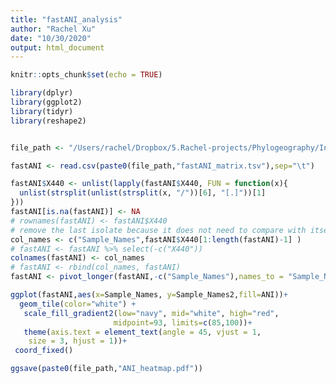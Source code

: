 ```yaml
---
title: "fastANI_analysis"
author: "Rachel Xu"
date: "10/30/2020"
output: html_document
---
```


```r
knitr::opts_chunk$set(echo = TRUE)
```

```r
library(dplyr)
library(ggplot2)
library(tidyr)
library(reshape2)


file_path <- "/Users/rachel/Dropbox/5.Rachel-projects/Phylogeography/Interrogans/"

```

```r

fastANI <- read.csv(paste0(file_path,"fastANI_matrix.tsv"),sep="\t") 

fastANI$X440 <- unlist(lapply(fastANI$X440, FUN = function(x){
  unlist(strsplit(unlist(strsplit(x, "/"))[6], "[.]"))[1]
}))
fastANI[is.na(fastANI)] <- NA
# rownames(fastANI) <- fastANI$X440
# remove the last isolate because it does not need to compare with itself
col_names <- c("Sample_Names",fastANI$X440[1:length(fastANI)-1] )
# fastANI <- fastANI %>% select(-c("X440"))
colnames(fastANI) <- col_names
# fastANI <- rbind(col_names, fastANI)
fastANI <- pivot_longer(fastANI,-c("Sample_Names"),names_to = "Sample_Names2",values_to = "ANI", values_drop_na=TRUE)

ggplot(fastANI,aes(x=Sample_Names, y=Sample_Names2,fill=ANI))+
  geom_tile(color="white") +
   scale_fill_gradient2(low="navy", mid="white", high="red", 
                       midpoint=93, limits=c(85,100))+
   theme(axis.text = element_text(angle = 45, vjust = 1, 
    size = 3, hjust = 1))+
 coord_fixed()

ggsave(paste0(file_path,"ANI_heatmap.pdf"))

```
